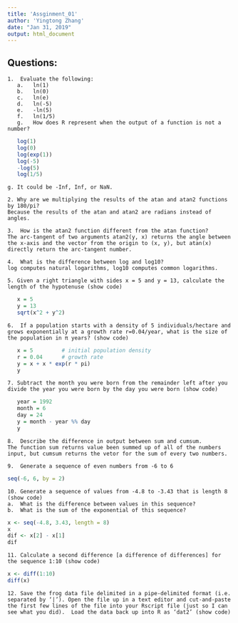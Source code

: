 ```yaml
---
title: 'Assginment_01'
author: 'Yingtong Zhang'
date: "Jan 31, 2019"
output: html_document
---
```



## Questions:

```
1.	Evaluate the following:
   a.	ln(1)
   b.	ln(0)
   c.	ln(e)
   d.	ln(-5)
   e.	-ln(5)
   f.	ln(1/5)
   g.	How does R represent when the output of a function is not a number?
```

```r
   log(1)
   log(0)
   log(exp(1))
   log(-5)
   -log(5)
   log(1/5)
```
```
g. It could be -Inf, Inf, or NaN.
```
```
2. Why are we multiplying the results of the atan and atan2 functions by 180/pi? 
Because the results of the atan and atan2 are radians instead of angles.

3.	How is the atan2 function different from the atan function? 
The arc-tangent of two arguments atan2(y, x) returns the angle between the x-axis and the vector from the origin to (x, y), but atan(x) directly return the arc-tangent number.

4.	What is the difference between log and log10?
log computes natural logarithms, log10 computes common logarithms.

5. Given a right triangle with sides x = 5 and y = 13, calculate the length of the hypotenuse (show code)
```
```r
   x = 5
   y = 13
   sqrt(x^2 + y^2)
```

```
6.	If a population starts with a density of 5 individuals/hectare and grows exponentially at a growth rate r=0.04/year, what is the size of the population in π years? (show code)
```
```r
   x = 5         # initial population density 
   r = 0.04      # growth rate
   y = x + x * exp(r * pi)
   y
```

```
7. Subtract the month you were born from the remainder left after you divide the year you were born by the day you were born (show code)
```
```r
   year = 1992
   month = 6
   day = 24
   y = month - year %% day
   y
```


```
8.	Describe the difference in output between sum and cumsum.
The function sum returns value been summed up of all of the numbers input, but cumsum returns the vetor for the sum of every two numbers.
```

```
9.	Generate a sequence of even numbers from -6 to 6
```
```r
seq(-6, 6, by = 2)
```

```
10.	Generate a sequence of values from -4.8 to -3.43 that is length 8 (show code)
a.	What is the difference between values in this sequence?
b.	What is the sum of the exponential of this sequence?
```

```r
x <- seq(-4.8, 3.43, length = 8)
x
dif <- x[2] - x[1]
dif
```

```
11.	Calculate a second difference [a difference of differences] for the sequence 1:10 (show code)
```
```r
x <- diff(1:10)
diff(x)
```

```
12.	Save the frog data file delimited in a pipe-delimited format (i.e. separated by ‘|’). Open the file up in a text editor and cut-and-paste the first few lines of the file into your Rscript file (just so I can see what you did).  Load the data back up into R as ‘dat2’ (show code)
```

```r

```






